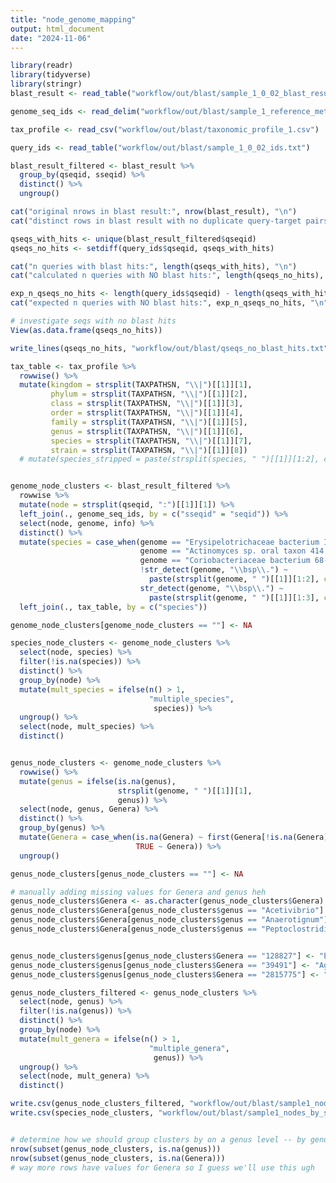 ```yaml
---
title: "node_genome_mapping"
output: html_document
date: "2024-11-06"
---
```


```r
library(readr)
library(tidyverse)
library(stringr)
blast_result <- read_table("workflow/out/blast/sample_1_0_02_blast_results_sample0-9_reference_metagenome.out", guess_max = 100000)

genome_seq_ids <- read_delim("workflow/out/blast/sample_1_reference_metagenome_ids.txt", delim = ";", escape_double = FALSE, trim_ws = TRUE, guess_max = 200)

tax_profile <- read_csv("workflow/out/blast/taxonomic_profile_1.csv")

query_ids <- read_table("workflow/out/blast/sample_1_0_02_ids.txt")
```


```r
blast_result_filtered <- blast_result %>%
  group_by(qseqid, sseqid) %>%
  distinct() %>%
  ungroup()

cat("original nrows in blast result:", nrow(blast_result), "\n")
cat("distinct rows in blast result with no duplicate query-target pairs (only one hit per query per target) :", nrow(blast_result_filtered), "\n")

qseqs_with_hits <- unique(blast_result_filtered$qseqid)
qseqs_no_hits <- setdiff(query_ids$qseqid, qseqs_with_hits)

cat("n queries with blast hits:", length(qseqs_with_hits), "\n")
cat("calculated n queries with NO blast hits:", length(qseqs_no_hits), "\n")

exp_n_qseqs_no_hits <- length(query_ids$qseqid) - length(qseqs_with_hits)
cat("expected n queries with NO blast hits:", exp_n_qseqs_no_hits, "\n")

# investigate seqs with no blast hits
View(as.data.frame(qseqs_no_hits))

write_lines(qseqs_no_hits, "workflow/out/blast/qseqs_no_blast_hits.txt")
```


```r
tax_table <- tax_profile %>%
  rowwise() %>%
  mutate(kingdom = strsplit(TAXPATHSN, "\\|")[[1]][1], 
         phylum = strsplit(TAXPATHSN, "\\|")[[1]][2],
         class = strsplit(TAXPATHSN, "\\|")[[1]][3],
         order = strsplit(TAXPATHSN, "\\|")[[1]][4],
         family = strsplit(TAXPATHSN, "\\|")[[1]][5],
         genus = strsplit(TAXPATHSN, "\\|")[[1]][6],
         species = strsplit(TAXPATHSN, "\\|")[[1]][7],
         strain = strsplit(TAXPATHSN, "\\|")[[1]][8])
  # mutate(species_stripped = paste(strsplit(species, " ")[[1]][1:2], collapse = " "))


genome_node_clusters <- blast_result_filtered %>%
  rowwise %>%
  mutate(node = strsplit(qseqid, ":")[[1]][1]) %>%
  left_join(., genome_seq_ids, by = c("sseqid" = "seqid")) %>%
  select(node, genome, info) %>%
  distinct() %>%
  mutate(species = case_when(genome == "Erysipelotrichaceae bacterium I46" ~ genome,
                             genome == "Actinomyces sp. oral taxon 414 strain F0588" ~ "Actinomyces sp. oral taxon 414",
                             genome == "Coriobacteriaceae bacterium 68-1-3" ~ genome,
                             !str_detect(genome, "\\bsp\\.") ~ 
                               paste(strsplit(genome, " ")[[1]][1:2], collapse = " "),
                             str_detect(genome, "\\bsp\\.") ~ 
                               paste(strsplit(genome, " ")[[1]][1:3], collapse = " "))) %>%
  left_join(., tax_table, by = c("species"))

genome_node_clusters[genome_node_clusters == ""] <- NA

species_node_clusters <- genome_node_clusters %>%
  select(node, species) %>%
  filter(!is.na(species)) %>%
  distinct() %>%
  group_by(node) %>%
  mutate(mult_species = ifelse(n() > 1, 
                               "multiple_species", 
                                species)) %>%
  ungroup() %>%
  select(node, mult_species) %>%
  distinct()


genus_node_clusters <- genome_node_clusters %>%
  rowwise() %>%
  mutate(genus = ifelse(is.na(genus),
                        strsplit(genome, " ")[[1]][1], 
                        genus)) %>%
  select(node, genus, Genera) %>%
  distinct() %>%
  group_by(genus) %>% 
  mutate(Genera = case_when(is.na(Genera) ~ first(Genera[!is.na(Genera)]), 
                            TRUE ~ Genera)) %>%
  ungroup()

genus_node_clusters[genus_node_clusters == ""] <- NA

# manually adding missing values for Genera and genus heh
genus_node_clusters$Genera <- as.character(genus_node_clusters$Genera)
genus_node_clusters$Genera[genus_node_clusters$genus == "Acetivibrio"] <- "35829"
genus_node_clusters$Genera[genus_node_clusters$genus == "Anaerotignum"] <- "2039240"
genus_node_clusters$Genera[genus_node_clusters$genus == "Peptoclostridium"] <- "1481960"


genus_node_clusters$genus[genus_node_clusters$Genera == "128827"] <- "Erysipelotrichaceae"
genus_node_clusters$genus[genus_node_clusters$Genera == "39491"] <- "Agathobacter"
genus_node_clusters$genus[genus_node_clusters$Genera == "2815775"] <- "Berryella"

genus_node_clusters_filtered <- genus_node_clusters %>%
  select(node, genus) %>%
  filter(!is.na(genus)) %>%
  distinct() %>%
  group_by(node) %>%
  mutate(mult_genera = ifelse(n() > 1, 
                               "multiple_genera", 
                                genus)) %>%
  ungroup() %>%
  select(node, mult_genera) %>%
  distinct()

write.csv(genus_node_clusters_filtered, "workflow/out/blast/sample1_nodes_by_genus.csv")
write.csv(species_node_clusters, "workflow/out/blast/sample1_nodes_by_species.csv")


# determine how we should group clusters by on a genus level -- by genus or genera
nrow(subset(genus_node_clusters, is.na(genus)))
nrow(subset(genus_node_clusters, is.na(Genera)))
# way more rows have values for Genera so I guess we'll use this ugh 


```
